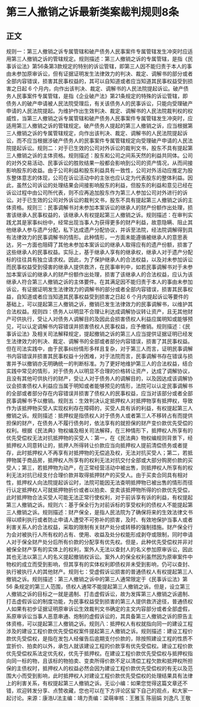 # 第三人撤销之诉最新类案裁判规则8条
## 正文
规则一：第三人撤销之诉专属管辖和破产债务人民事案件专属管辖发生冲突时应适用第三人撤销之诉的管辖规定。规则描述：第三人撤销之诉的专属管辖，是指《民事诉讼法》第56条第3款规定的特别的诉讼管辖，即第三人因不能归责于本人的事由未参加原审诉讼，但有证据证明发生法律效力的判决、裁定、调解书的部分或者全部内容错误，损害其民事权益的，其可以自知道或者应当知道其民事权益受到损害之日起 6 个月内，向作出该判决、裁定、调解书的人民法院提起诉讼。破产债务人民事案件专属管辖，是指《企业破产法》第21条规定的特殊的诉讼管辖，即债务人的破产申请被人民法院受理后，有关该债务人的民事诉讼，只能向受理破产申请的人民法院提起。为维护作出生效判决、裁定、调解书的人民法院裁判权的权威性，当第三人撤销之诉专属管辖和破产债务人民事案件专属管辖发生冲突时，应适用第三人撤销之诉的管辖规定。破产债务人提起的第三人撤销之诉，应当根据第三人撤销之诉的专属管辖规定，向作出该判决、裁定、调解书的人民法院提起诉讼，而不应当根据涉破产债务人的民事案件专属管辖规定向受理破产申请的人民法院提起诉讼。规则二：对于已生效的公司对外诉讼的裁判文书，股东不具有提起第三人撤销之诉的主体资格。规则描述：股东和公司之间系天然的利益共同体。公司的对外交易活动、民事诉讼的胜败结果一般都会影响到公司的资产情况，从而间接影响股东的收益。由于公司利益和股东利益具有一致性，公司对外活动应推定为股东整体意志的体现，公司在诉讼活动中的主张也应认定为代表股东的整体利益。因此，虽然公司诉讼的处理结果会间接影响股东的利益，但股东的利益和意见已经在诉讼过程中由公司所代表，则不应再追加股东作为第三人参加公司对外进行的诉讼。对于已生效的公司对外诉讼的裁判文书，股东不具有提起第三人撤销之诉的主体资格。规则三：民事调解书对未参加本案诉讼的继承人的财产份额作出处理，损害该继承人民事权益的，该继承人有权提起第三人撤销之诉。规则描述：在审判实践尤其是家事纠纷中，经常出现当事人为获得更多的财产利益，故意隐瞒、阻止其他继承人参与遗产分配，私下达成遗产分配协议，并诉至法院，经法院调解得到具有法律效力的民事调解书的情形。此种情形，一方面未能遵循被继承人的意思表达，另一方面也阻碍了其他未参加本案诉讼的继承人取得应有的遗产份额，损害了这些继承人的民事权益。实际上，基于继承人享有的继承权，继承人对于遗产分配标的往往具有独立请求权。因此，为了保护继承人的合法权益，以及对未参加诉讼而民事权益受到侵害的继承人提供救济，在民事审判中，如若民事调解书对于未参加本案诉讼的继承人的财产份额作出处理，损害了该继承人的合法权益，应认为该继承人符合第三人撤销之诉的主体要件。在其满足因不能归责于本人的事由未参加诉讼，有证据证明发生法律效力的调解书的部分或者全部内容错误，损害其民事权益，自知道或者应当知道其民事权益受到损害之日起 6 个月内提起诉讼等要件的基础上，可以提起第三人撤销之诉，撤销已发生法律效力的民事调解书，以维护其合法权益。规则四：债务人以明显不合理让利达成调解协议转让资产，且无其他财产可供执行，受让人对债务人调解目的及因此会损害债权人利益应属明知或能够预见，可以认定调解书内容错误并损害债权人民事权益，应予撤销。规则描述：《民事诉讼法》及相关司法解释规定，提起撤销之诉的第三人应当提供证据证明已经发生法律效力的判决、裁定、调解书的全部或者部分内容错误，损害了其民事权益。但在司法实践中，由于民事纠纷情形多样且复杂，对于第三人而言，证明民事调解书内容错误并损害其民事权益十分困难，对于法院而言，民事调解书存在错误与损害并予以撤销亦无明确统一的判断标准。为了更好地维护第三人的合法权益，结合实践中常见的情形，对于债务人以明显不合理的价格转让资产，达成了调解协议，且没有其他可供执行的财产，受让人对于债务人的调解目的，以及因达成该调解协议会损害债权人利益应当属于明知或者能够预见的情形，法院可以认定民事调解书的全部或者部分存在内容错误并损害了债权人的民事权益，应当对该部分或者全部民事调解书予以撤销。规则五：生效判决认定抵押权人对抵押物享有抵押权，导致作为该抵押物买受人实现权利存在障碍的，买受人具有诉的利益，有权提起第三人撤销之诉。规则描述：抵押权是指债权人对于债务人或者第三人不移转占有而提供担保的财产，在债务人不履行债务时，依法享有的就担保的财产变价款优先受偿的权利。根据《民法典》物权编及相关司法解释，在三种情形下，抵押权人所享有的优先受偿权无法对抗抵押物的买受人：第一，在《民法典》物权编规则背景下，经抵押权人同意转让的，抵押人所得转让价款应当向抵押权人提前清偿债务或者提存，此时抵押权人不再享有对抵押物的无偿追及权，无法对抗买受人；第二，若抵押物属于商品房，抵押权人所享有的权利无法对抗交付全部或大部分购房价款的买受人；第三，若抵押物为动产，在正常经营活动中被出售，则抵押权人所享有的权利无法对抗已经支付合理价款并取得抵押财产的买受人。由于买卖合同具有相对性，抵押权人向法院提起诉讼时，法院可能因无法查明抵押物已被出售的情形而径行认定抵押权人可就抵押物折价或者以拍卖、变卖该抵押物所得的价款优先受偿，此时抵押物合法买受人可能无法正常行使权利，对于前诉享有诉的利益，有权提起第三人撤销之诉。规则六：基于保全行为对前诉标的享受权利的债权人不能提起第三人撤销之诉。规则描述：财产保全，是指人民法院为了确保将来的生效法律文书得以顺利执行或者防止申请人遭受不可弥补的损害，及时、有效地保护当事人或者利害关系人的合法权益，采取的限制有关财产处分或转移的强制措施。财产保全行为会对被执行人所有权的占有、使用、收益及处分权能形成剥夺或限制，同时申请人对于保全财产处分后所有价款的分配享有优先权。但是，此种优先受偿权并非对被保全财产享有的实体上的权利，案外人无法以查封人的名义参加原审诉讼，因此其也无法以第三人的名义提起撤销权诉讼。案外人的保全权利虽然因为原审案件中物权的成立而受到影响，但其享有的实体权利即债权并未受到影响，仍可以查封、执行被执行人的其他财产。规则七：受虚假诉讼损害的普通债权人有权提起第三人撤销之诉。规则描述：第三人撤销之诉中的第三人通常限定于《民事诉讼法》第 56 条规定的第三人范围，债权人通常不能提起第三人撤销之诉。但是，设立第三人撤销之诉的目标之一就是遏制、打击虚假诉讼，故为发挥第三人撤销之诉遏制、打击虚假诉讼的制度功能，为民事权益受到损害的第三人提供救济途径，普通债权人如果有初步证据证明原审诉讼生效裁判文书确定的主文内容部分或者全部虚假，系原审诉讼当事人恶意串通、炮制的虚假诉讼的，其具备第三人撤销之诉的原告主体资格，可以提起第三人撤销之诉。规则八：抵押权人有权就指向同一的建设工程涉及的建设工程价款优先受偿权案件提起第三人撤销之诉。规则描述：建设工程价款优先受偿权，是指在发包人经催告后逾期支付价款的，除按照建设工程的性质不宜折价、拍卖的以外，承包人就该建设工程的价款享有优先受偿权。建设工程价款优先受偿权系法定优先权，优先于抵押权。在建设工程价款优先受偿权与抵押权指向同一标的物，且该标的物拍卖、变卖所得价款不足以清偿工程欠款和抵押权所担保的主债权时，抵押权人的权益必然会因为建设工程价款优先受偿权的有无以及范围大小而受到影响，此时抵押权人对建设工程价款优先受偿权的处理结果具有法律上的利害关系，有权提起第三人撤销之诉。无讼小编：如果您觉得这篇文章还不错，欢迎转发分享、点赞收藏，您也可以在下方评论区留下自己的观点，和大家一起讨论。来源：康浩U法主编：靖力责编：梁萌审核：王雅玉 陈丽娟 刘逸凡 王敬